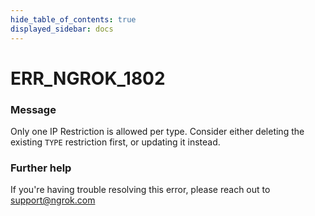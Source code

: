 ```yaml
---
hide_table_of_contents: true
displayed_sidebar: docs
---
```



# ERR_NGROK_1802

### Message

Only one IP Restriction is allowed per type. Consider either deleting the existing `TYPE` restriction first, or updating it instead.

<ErrorDetails error="err_ngrok_1802" />

### Further help

If you're having trouble resolving this error, please reach out to [support@ngrok.com](mailto:support@ngrok.com?subject=Help%20with%20ERR_NGROK_1802)

